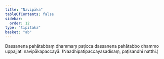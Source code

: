 ```yaml
---
title: "Navipāka"
tableOfContents: false
sidebar:
  order: 12
type: "tipitaka"
basket: "ab"
---
```



<DynamicBreadcrumb />

<Division number="24">

<Paragraph number="841">
Dassanena pahātabbaṃ dhammaṃ paṭicca dassanena pahātabbo dhammo uppajjati navipākapaccayā. (Naadhipatipaccayasadisaṃ, paṭisandhi natthi.)
</Paragraph>
</Division>